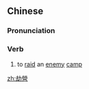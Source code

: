 {{also|劫营}}
==Chinese==
{{zh-forms|s=劫营}}

===Pronunciation===
{{zh-pron
|m=jiéyíng
|cat=v
}}

===Verb===
{{zh-verb}}

# {{lb|zh|literary}} to [[raid]] an [[enemy]] [[camp]]

[[zh:劫營]]